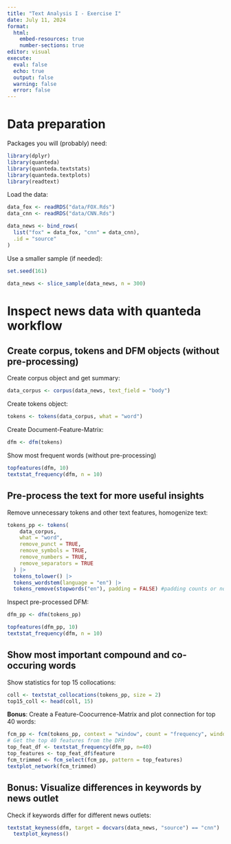 ```yaml
---
title: "Text Analysis I - Exercise I"
date: July 11, 2024
format: 
  html:
    embed-resources: true
    number-sections: true
editor: visual
execute: 
  eval: false
  echo: true
  output: false
  warning: false
  error: false
---
```


# Data preparation

Packages you will (probably) need:

```r
library(dplyr)
library(quanteda)
library(quanteda.textstats)
library(quanteda.textplots)
library(readtext)
```

Load the data:

```r
data_fox <- readRDS("data/FOX.Rds")
data_cnn <- readRDS("data/CNN.Rds")

data_news <- bind_rows(
  list("fox" = data_fox, "cnn" = data_cnn),
  .id = "source"
)
```

Use a smaller sample (if needed):

```r
set.seed(161)

data_news <- slice_sample(data_news, n = 300)
```

# Inspect news data with quanteda workflow

## Create corpus, tokens and DFM objects (without pre-processing)

Create corpus object and get summary:

```r
data_corpus <- corpus(data_news, text_field = "body")
```

Create tokens object:

```r
tokens <- tokens(data_corpus, what = "word")

```

Create Document-Feature-Matrix:

```r
dfm <- dfm(tokens)

```

Show most frequent words (without pre-processing)

```r
topfeatures(dfm, 10)
textstat_frequency(dfm, n = 10)
```

## Pre-process the text for more useful insights

Remove unnecessary tokens and other text features, homogenize text:

```r
tokens_pp <- tokens(
    data_corpus,
    what = "word",
    remove_punct = TRUE,
    remove_symbols = TRUE,
    remove_numbers = TRUE,
    remove_separators = TRUE
  ) |>
  tokens_tolower() |>
  tokens_wordstem(language = "en") |>
  tokens_remove(stopwords("en"), padding = FALSE) #padding counts or not the blank spaces
```

Inspect pre-processed DFM:

```r
dfm_pp <- dfm(tokens_pp)

topfeatures(dfm_pp, 10)
textstat_frequency(dfm, n = 10)
```

## Show most important compound and co-occuring words

Show statistics for top 15 collocations:

```r
coll <- textstat_collocations(tokens_pp, size = 2)
top15_coll <- head(coll, 15)

```

**Bonus**: Create a Feature-Coocurrence-Matrix and plot connection for top 40 words:

```r
fcm_pp <- fcm(tokens_pp, context = "window", count = "frequency", window = 3)
# Get the top 40 features from the DFM
top_feat_df <- textstat_frequency(dfm_pp, n=40)
top_features <- top_feat_df$feature
fcm_trimmed <- fcm_select(fcm_pp, pattern = top_features)
textplot_network(fcm_trimmed)
```

## **Bonus**: Visualize differences in keywords by news outlet

Check if keywords differ for different news outlets:

```r
textstat_keyness(dfm, target = docvars(data_news, "source") == "cnn") |>
  textplot_keyness()

```
